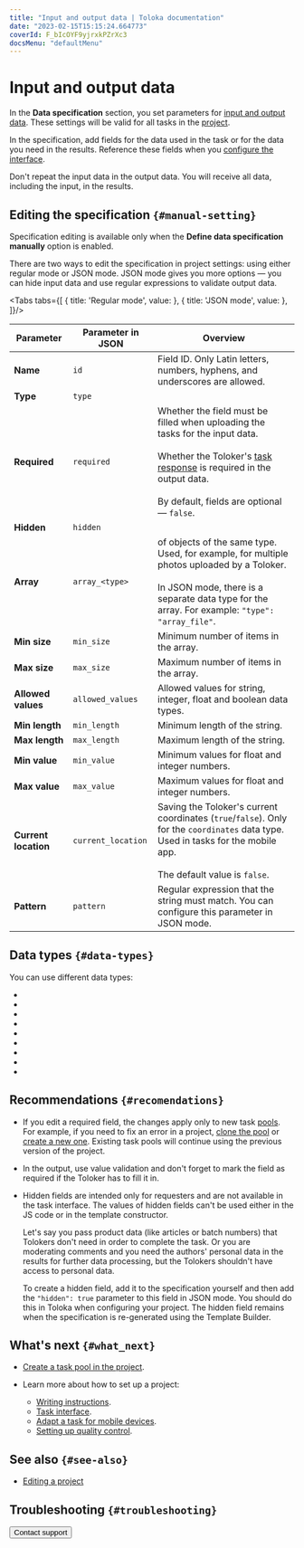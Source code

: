 ```yaml
---
title: "Input and output data | Toloka documentation"
date: "2023-02-15T15:15:24.664773"
coverId: F_bIcOYF9yjrxkPZrXc3
docsMenu: "defaultMenu"
---
```



# Input and output data

<TolokaRequesterSourceHtmlEditorTbSpec/>

In the **Data specification** section, you set parameters for [input and output data](/docs/glossary#input-output-data). These settings will be valid for all tasks in the [project](/docs/glossary#project).

In the specification, add fields for the data used in the task or for the data you need in the results. Reference these fields when you [configure the interface](/docs/guide/spec).

Don't repeat the input data in the output data. You will receive all data, including the input, in the results.

## Editing the specification `{#manual-setting}`

<Note mode="note" title="Note">

Specification editing is available only when the **Define data specification manually** option is enabled.

</Note>

There are two ways to edit the specification in project settings: using either regular mode or JSON mode. JSON mode gives you more options — you can hide input data and use regular expressions to validate output data.

<Tabs tabs={[
  { title: 'Regular mode', value: <IncomingList1/> },
  { title: 'JSON mode', value: <IncomingList2/> },
]}/>

<Cut title="Explanations for configuring fields">

Parameter  | Parameter in JSON | Overview
----- | ----- | -----
**Name** | `id` | Field ID. Only Latin letters, numbers, hyphens, and underscores are allowed.
**Type** | `type` | <IncomingTable1/>
**Required** | `required` | Whether the field must be filled when uploading the tasks for the input data.<br/><br/>Whether the Toloker's [task response](/docs/glossary#task-response) is required in the output data.<br/><br/>By default, fields are optional — `false`.
**Hidden** | `hidden` | <IncomingTable2/>
**Array** | `array_<type>` | <Term term="Array"><TolokaRequesterSourceArray/></Term> of objects of the same type. Used, for example, for multiple photos uploaded by a Toloker.<br/><br/>In JSON mode, there is a separate data type for the array. For example: `"type": "array_file"`.
**Min size** | `min_size` | Minimum number of items in the array.
**Max size** | `max_size` | Maximum number of items in the array.
**Allowed values** | `allowed_values` | Allowed values for string, integer, float and boolean data types.
**Min length** | `min_length` | Minimum length of the string.
**Max length** | `max_length` | Maximum length of the string.
**Min value** | `min_value` | Minimum values for float and integer numbers.
**Max value** | `max_value` | Maximum values for float and integer numbers.
**Current location** | `current_location` | Saving the Toloker's current coordinates (`true`/`false`). Only for the `coordinates` data type. Used in tasks for the mobile app.<br/><br/>The default value is `false`.
**Pattern** | `pattern` | Regular expression that the string must match. You can configure this parameter in JSON mode.

</Cut>

## Data types `{#data-types}`

You can use different data types:

- <Term term="integer"><TolokaRequesterSourceInteger/></Term>
- <Term term="float"><TolokaRequesterSourceFloat/></Term>
- <Term term="string"><TolokaRequesterSourceString/></Term>
- <Term term="url"><TolokaRequesterSourceUrl/></Term>
- <Term term="boolean"><TolokaRequesterSourceBoolean/></Term>
- <Term term="coordinates"><TolokaRequesterSourceCoordinates/></Term>
- <Term term="json"><TolokaRequesterSourceJson/></Term>
- <Term term="file"><TolokaRequesterSourceFile/></Term>
- <Term term="array"><TolokaRequesterSourceArray/></Term>

## Recommendations `{#recomendations}`
- If you edit a required field, the changes apply only to new task [pools](/docs/glossary#pool). For example, if you need to fix an error in a project, [clone the pool](/docs/guide/pool-main) or [create a new one](/docs/guide/pool-main). Existing task pools will continue using the previous version of the project.

- In the output, use value validation and don't forget to mark the field as required if the Toloker has to fill it in.
- Hidden fields are intended only for requesters and are not available in the task interface. The values of hidden fields can't be used either in the JS code or in the template constructor.

    Let's say you pass product data (like articles or batch numbers) that Tolokers don't need in order to complete the task. Or you are moderating comments and you need the authors' personal data in the results for further data processing, but the Tolokers shouldn't have access to personal data.

    To create a hidden field, add it to the specification yourself and then add the `"hidden": true` parameter to this field in JSON mode. You should do this in Toloka when configuring your project. The hidden field remains when the specification is re-generated using the Template Builder.

## What's next `{#what_next}`
- [Create a task pool in the project](/docs/guide/pool-main).
- Learn more about how to set up a project:

    - [Writing instructions](/docs/guide/instruction).
    - [Task interface](/docs/guide/spec).
    - [Adapt a task for mobile devices](/docs/guide/mobile).
    - [Setting up quality control](/docs/guide/project-qa).

## See also `{#see-also}`

- [Editing a project](/docs/guide/edit-project)

## Troubleshooting `{#troubleshooting}`

<FaqInsertFunction/>

<FaqAddMask/>

<FaqNeedConvert/>

<FaqOutputData/>

<FaqTwoVersionsText/>

<Button view="defaultInverse" size="l" type="link" url="/docs/guide/troubleshooting/support?form-source=guide-incoming">Contact support</Button>
